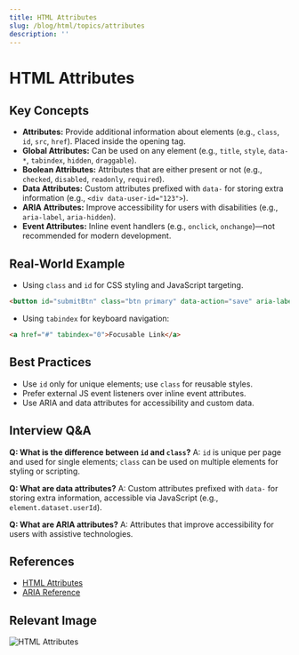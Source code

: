 ```yaml
---
title: HTML Attributes
slug: /blog/html/topics/attributes
description: ''
---
```

# HTML Attributes

## Key Concepts
- **Attributes:** Provide additional information about elements (e.g., `class`, `id`, `src`, `href`). Placed inside the opening tag.
- **Global Attributes:** Can be used on any element (e.g., `title`, `style`, `data-*`, `tabindex`, `hidden`, `draggable`).
- **Boolean Attributes:** Attributes that are either present or not (e.g., `checked`, `disabled`, `readonly`, `required`).
- **Data Attributes:** Custom attributes prefixed with `data-` for storing extra information (e.g., `<div data-user-id="123">`).
- **ARIA Attributes:** Improve accessibility for users with disabilities (e.g., `aria-label`, `aria-hidden`).
- **Event Attributes:** Inline event handlers (e.g., `onclick`, `onchange`)—not recommended for modern development.

## Real-World Example
- Using `class` and `id` for CSS styling and JavaScript targeting.
```html
<button id="submitBtn" class="btn primary" data-action="save" aria-label="Save">Save</button>
```
- Using `tabindex` for keyboard navigation:
```html
<a href="#" tabindex="0">Focusable Link</a>
```

## Best Practices
- Use `id` only for unique elements; use `class` for reusable styles.
- Prefer external JS event listeners over inline event attributes.
- Use ARIA and data attributes for accessibility and custom data.

## Interview Q&A
**Q: What is the difference between `id` and `class`?**
A: `id` is unique per page and used for single elements; `class` can be used on multiple elements for styling or scripting.

**Q: What are data attributes?**
A: Custom attributes prefixed with `data-` for storing extra information, accessible via JavaScript (e.g., `element.dataset.userId`).

**Q: What are ARIA attributes?**
A: Attributes that improve accessibility for users with assistive technologies.

## References
- [HTML Attributes](https://developer.mozilla.org/en-US/docs/Web/HTML/Attributes)
- [ARIA Reference](https://developer.mozilla.org/en-US/docs/Web/Accessibility/ARIA/Attributes)

## Relevant Image
![HTML Attributes](https://developer.mozilla.org/en-US/docs/Web/HTML/Attributes/html-attributes.png)
